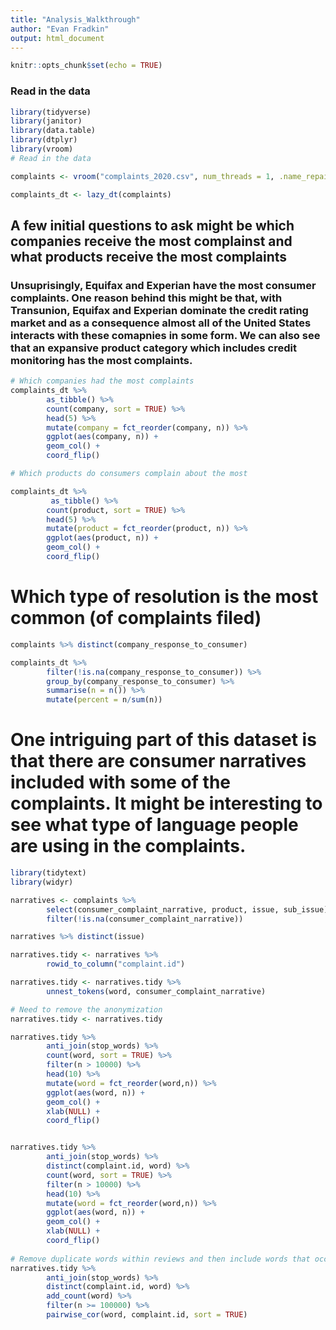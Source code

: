 ```yaml
---
title: "Analysis_Walkthrough"
author: "Evan Fradkin"
output: html_document
---
```


```r
knitr::opts_chunk$set(echo = TRUE)
```
### Read in the data
```r
library(tidyverse)
library(janitor)
library(data.table)
library(dtplyr)
library(vroom)
# Read in the data

complaints <- vroom("complaints_2020.csv", num_threads = 1, .name_repair = janitor::make_clean_names)

complaints_dt <- lazy_dt(complaints)

```

## A few initial questions to ask might be which companies receive the most complainst and what products receive the most complaints

### Unsuprisingly, Equifax and Experian have the most consumer complaints. One reason behind this might be that, with Transunion, Equifax and Experian dominate the credit rating market and as a consequence almost all of the United States interacts with these comapnies in some form. We can also see that an expansive product category which includes credit monitoring has the most complaints.  

```r
# Which companies had the most complaints
complaints_dt %>% 
        as_tibble() %>% 
        count(company, sort = TRUE) %>% 
        head(5) %>% 
        mutate(company = fct_reorder(company, n)) %>% 
        ggplot(aes(company, n)) +
        geom_col() +
        coord_flip()

# Which products do consumers complain about the most 

complaints_dt %>%
         as_tibble() %>% 
        count(product, sort = TRUE) %>% 
        head(5) %>% 
        mutate(product = fct_reorder(product, n)) %>% 
        ggplot(aes(product, n)) +
        geom_col() +
        coord_flip()

```

# Which type of resolution is the most common (of complaints filed) 
```r

complaints %>% distinct(company_response_to_consumer)

complaints_dt %>% 
        filter(!is.na(company_response_to_consumer)) %>% 
        group_by(company_response_to_consumer) %>% 
        summarise(n = n()) %>% 
        mutate(percent = n/sum(n))

```




# One intriguing part of this dataset is that there are consumer narratives included with some of the complaints. It might be interesting to see what type of language people are using in the complaints.  


```r
library(tidytext)
library(widyr)

narratives <- complaints %>% 
        select(consumer_complaint_narrative, product, issue, sub_issue) %>% 
        filter(!is.na(consumer_complaint_narrative))

narratives %>% distinct(issue)

narratives.tidy <- narratives %>% 
        rowid_to_column("complaint.id")

narratives.tidy <- narratives.tidy %>% 
        unnest_tokens(word, consumer_complaint_narrative)

# Need to remove the anonymization 
narratives.tidy <- narratives.tidy

narratives.tidy %>% 
        anti_join(stop_words) %>% 
        count(word, sort = TRUE) %>% 
        filter(n > 10000) %>% 
        head(10) %>% 
        mutate(word = fct_reorder(word,n)) %>% 
        ggplot(aes(word, n)) + 
        geom_col() +
        xlab(NULL) +
        coord_flip()


narratives.tidy %>% 
        anti_join(stop_words) %>% 
        distinct(complaint.id, word) %>% 
        count(word, sort = TRUE) %>% 
        filter(n > 10000) %>% 
        head(10) %>% 
        mutate(word = fct_reorder(word,n)) %>% 
        ggplot(aes(word, n)) + 
        geom_col() +
        xlab(NULL) +
        coord_flip()
        
# Remove duplicate words within reviews and then include words that occur more than 100000 times
narratives.tidy %>% 
        anti_join(stop_words) %>% 
        distinct(complaint.id, word) %>% 
        add_count(word) %>% 
        filter(n >= 100000) %>% 
        pairwise_cor(word, complaint.id, sort = TRUE)
        




```




